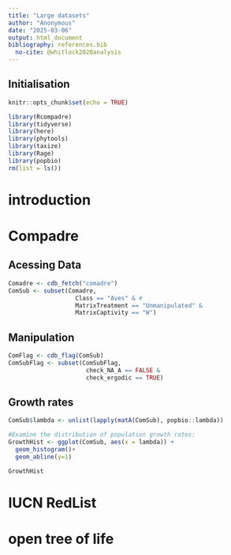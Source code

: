 ```yaml
---
title: "Large datasets"
author: "Anonymous"
date: "2025-03-06"
output: html_document
bibliography: references.bib
  no-cite: @whitlock2020analysis
---
```


## Initialisation

```r
knitr::opts_chunk$set(echo = TRUE)
```

```r
library(Rcompadre)
library(tidyverse)
library(here)
library(phytools)
library(taxize)
library(Rage)
library(popbio)
rm(list = ls())
```

# introduction

# Compadre

## Acessing Data

```r
Comadre <- cdb_fetch("comadre")
ComSub <- subset(Comadre,
                   Class == "Aves" & #
                   MatrixTreatment == "Unmanipulated" &
                   MatrixCaptivity == "W") 
```

## Manipulation

```r
ComFlag <- cdb_flag(ComSub)
ComSubFlag <- subset(ComSubFlag,
                      check_NA_A == FALSE &
                      check_ergodic == TRUE)
```

## Growth rates

```r
ComSub$lambda <- unlist(lapply(matA(ComSub), popbio::lambda))

#Examine the distribution of population growth rates:
GrowthHist <- ggplot(ComSub, aes(x = lambda)) +
  geom_histogram()+
  geom_abline(y=1)

GrowthHist
```

# IUCN RedList

# open tree of life

# 
